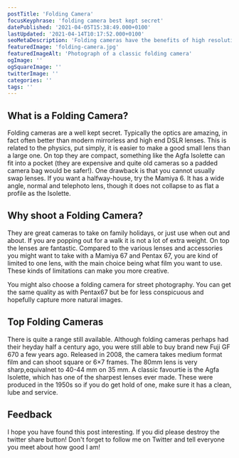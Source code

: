 ```yaml
---
postTitle: 'Folding Camera'
focusKeyphrase: 'folding camera best kept secret'
datePublished: '2021-04-05T15:38:49.000+0100'
lastUpdated: '2021-04-14T10:17:52.000+0100'
seoMetaDescription: 'Folding cameras have the benefits of high resolution negatives but are so much more compact and often have amazing optics'
featuredImage: 'folding-camera.jpg'
featuredImageAlt: 'Photograph of a classic folding camera'
ogImage: ''
ogSquareImage: ''
twitterImage: ''
categories: ''
tags: ''
---
```


## What is a Folding Camera?

Folding cameras are a well kept secret. Typically the optics are amazing, in fact often better than modern mirrorless and high end DSLR lenses. This is related to the physics, put simply, it is easier to make a good small lens than a large one. On top they are compact, something like the Agfa Isolette can fit into a pocket (they are expensive and quite old cameras so a padded camera bag would be safer!). One drawback is that you cannot usually swap lenses. If you want a halfway-house, try the Mamiya 6. It has a wide angle, normal and telephoto lens, though it does not collapse to as flat a profile as the Isolette.

## Why shoot a Folding Camera?

They are great cameras to take on family holidays, or just use when out and about. If you are popping out for a walk it is not a lot of extra weight. On top the lenses are fantastic. Compared to the various lenses and accessories you might want to take with a Mamiya 67 and Pentax 67, you are kind of limited to one lens, with the main choice being what film you want to use. These kinds of limitations can make you more creative.

You might also choose a folding camera for street photography. You can get the same quality as with Pentax67 but be for less conspicuous and hopefully capture more natural images.

## Top Folding Cameras

There is quite a range still available. Although folding cameras perhaps had their heyday half a century ago, you were still able to buy brand new Fuji GF 670 a few years ago. Released in 2008, the camera takes medium format film and can shoot square or 6&times;7 frames. The 80mm lens is very sharp,equivalnet to 40-44&nbsp;mm on 35&nbsp;mm. A classic favourtie is the Agfa Isolette, which has one of the sharpest lenses ever made. These were produced in the 1950s so if you do get hold of one, make sure it has a clean, lube and service.

## Feedback

I hope you have found this post interesting. If you did please destroy the twitter share button! Don't forget to follow me on Twitter and tell everyone you meet about how good I am!
